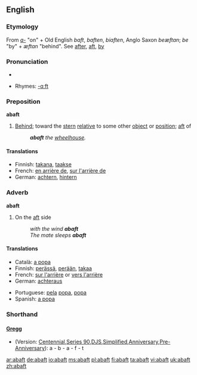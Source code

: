 ==English==

===Etymology===
From ''[[a-]]'' "on" + Old English ''baft'', ''baften'', ''biaften'', Anglo Saxon ''beæftan''; ''be'' "by" + ''æftan'' "behind". See [[after]], [[aft]], [[by]]

===Pronunciation===
*{{audio|en-us-abaft.ogg|Audio (US)}}

*Rhymes: [[Rhymes:English:-ɑːft|-ɑːft]]

===Preposition===
'''abaft'''

# {{nautical}} [[behind|Behind]]; toward the [[stern]] [[relative]] to some other [[object]] or [[position]]; [[aft]] of  
#:'''''abaft''' the [[wheelhouse]].''

====Translations====
{{top}}
*Finnish: [[takana]], [[taakse]]
*French: [[en arrière de]], [[sur l'arrière de]]
*German: [[achtern]], [[hintern]]
{{mid}}
{{bottom}}

===Adverb===
'''abaft'''

# {{nautical}} On the [[aft]] side 
#:''with the wind '''abaft'''''
#:''The mate sleeps '''abaft'''''

====Translations====
{{top}}
*Català: [[a popa]]
*Finnish: [[perä|perässä]], [[perä|perään]], [[takaa]]
*French: [[sur l'arrière]] or [[vers l'arrière]]
*German: [[achteraus]]
{{mid}}
*Portuguese: [[pela]] [[popa]], [[popa]]
*Spanish: [[a popa]]
{{bottom}}

===Shorthand===

====[http://en.wikipedia.org/wiki/Gregg_Shorthand Gregg]====
* (Version: [http://en.wikipedia.org/wiki/Gregg_Shorthand#Centennial_Gregg_Shorthand Centennial],[http://en.wikipedia.org/wiki/Gregg_Shorthand#Series_90_Gregg_Shorthand Series 90],[http://en.wikipedia.org/wiki/Gregg_Shorthand#Diamond_Jubilee_Gregg_Shorthand DJS],[http://en.wikipedia.org/wiki/Gregg_Shorthand#Simplified_Gregg_Shorthand Simplified],[http://en.wikipedia.org/wiki/Gregg_Shorthand#Anniversary_Gregg_Shorthand Anniversary],[http://en.wikipedia.org/wiki/Gregg_Shorthand#Pre-Anniversary_Gregg_Shorthand Pre-Anniversary]): a - b - a - f - t

[[ar:abaft]]
[[de:abaft]]
[[io:abaft]]
[[ms:abaft]]
[[pl:abaft]]
[[fi:abaft]]
[[ta:abaft]]
[[vi:abaft]]
[[uk:abaft]]
[[zh:abaft]]